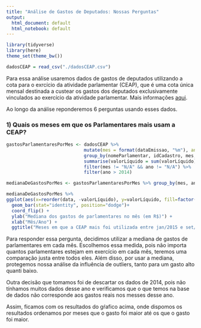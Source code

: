 ```yaml
---
title: "Análise de Gastos de Deputados: Nossas Perguntas"
output:
  html_document: default
  html_notebook: default
---
```


```r
library(tidyverse)
library(here)
theme_set(theme_bw())
```

```r
dadosCEAP = read_csv("./dadosCEAP.csv")
```

Para essa análise usaremos dados de gastos de deputados utilizando a cota para o exrcício da atividade parlamentar (CEAP), que é uma cota única mensal destinada a custear os gastos dos deputados exclusivamente vinculados ao exercício da atividade parlamentar. Mais informações [aqui](http://www2.camara.leg.br/transparencia/acesso-a-informacao/copy_of_perguntas-frequentes/cota-para-o-exercicio-da-atividade-parlamentar).

Ao longo da análise reponderemos 6 perguntas usando esses dados.

### 1) Quais os meses em que os Parlamentares mais usam a CEAP?

```r
gastosParlamentaresPorMes <- dadosCEAP %>%
                             mutate(mes = format(dataEmissao, "%m"), ano = format(dataEmissao, "%Y")) %>%
                             group_by(nomeParlamentar, idCadastro, mes, ano) %>%
                             summarise(valorLíquido = sum(valorLíquido), sgUF = first(sgUF)) %>%
                             filter(mes != "N/A" && ano != "N/A") %>%
                             filter(ano > 2014)

medianaDeGastosPorMes <- gastosParlamentaresPorMes %>% group_by(mes, ano) %>% summarise(valorLíquido = median(valorLíquido)) %>% mutate(data = paste(mes, ano, sep="/"))

medianaDeGastosPorMes %>%
ggplot(aes(x=reorder(data, -valorLíquido), y=valorLíquido, fill=factor(valorLíquido)))+
  geom_bar(stat="identity", position="dodge")+
  coord_flip() +
  ylab("Mediana dos gastos de parlamentares no mês (em R$)") +
  xlab("Mês/Ano") + 
  ggtitle("Meses em que a CEAP mais foi utilizada entre jan/2015 e set/2017") + theme(legend.position="none")
```

Para responder essa pergunta, decidimos utilizar a mediana de gastos de parlamentares em cada mês. Escolhemos essa medida, pois não importa quantos parlamentares estejam em exercício em cada mês, teremos uma comparação justa entre todos eles. Além disso, por usar a mediana, protegemos nossa análise da influência de outliers, tanto para um gasto alto quanti baixo.

Outra decisão que tomamos foi de descartar os dados de 2014, pois não tínhamos muitos dados desse ano e verificamos que o que temos na base de dados não corresponde aos gastos reais nos messes desse ano.

Assim, ficamos com os resultados do gŕafico acima, onde dispomos os resultados ordenamos por meses que o gasto foi maior até os que o gasto foi maior.